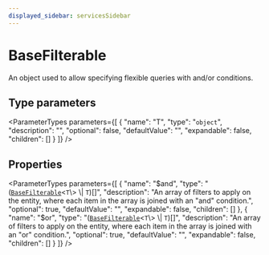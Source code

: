 ```yaml
---
displayed_sidebar: servicesSidebar
---
```



# BaseFilterable

An object used to allow specifying flexible queries with and/or conditions.

## Type parameters

<ParameterTypes parameters={[
  {
    "name": "T",
    "type": "`object`",
    "description": "",
    "optional": false,
    "defaultValue": "",
    "expandable": false,
    "children": []
  }
]} />

## Properties

<ParameterTypes parameters={[
  {
    "name": "$and",
    "type": "([`BaseFilterable`](BaseFilterable.mdx)<`T`\\> \\| `T`)[]",
    "description": "An array of filters to apply on the entity, where each item in the array is joined with an \"and\" condition.",
    "optional": true,
    "defaultValue": "",
    "expandable": false,
    "children": []
  },
  {
    "name": "$or",
    "type": "([`BaseFilterable`](BaseFilterable.mdx)<`T`\\> \\| `T`)[]",
    "description": "An array of filters to apply on the entity, where each item in the array is joined with an \"or\" condition.",
    "optional": true,
    "defaultValue": "",
    "expandable": false,
    "children": []
  }
]} />
